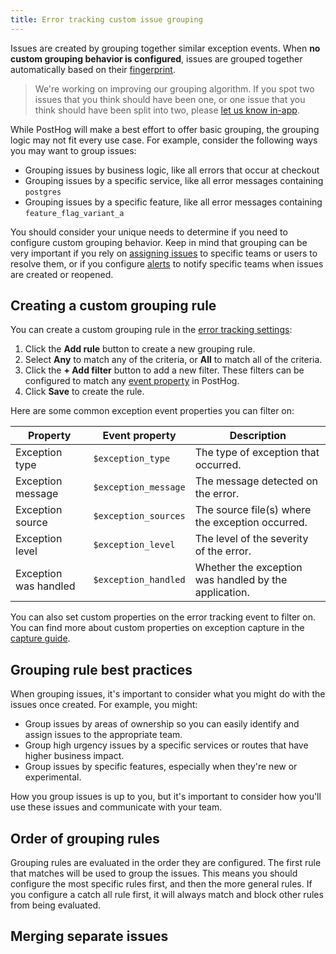 ```yaml
---
title: Error tracking custom issue grouping
---
```



Issues are created by grouping together similar exception events. When **no custom grouping behavior is configured**, issues are grouped together automatically based on their [fingerprint](/docs/error-tracking/fingerprints). 

> We're working on improving our grouping algorithm. If you spot two issues that you think should have been one, or one issue that you think should have been split into two, please [let us know in-app](https://us.posthog.com#panel=support%3Afeedback%3Aerror_tracking%3Alow%3Atrue).


While PostHog will make a best effort to offer basic grouping, the grouping logic may not fit every use case. For example, consider the following ways you may want to group issues:

- Grouping issues by business logic, like all errors that occur at checkout
- Grouping issues by a specific service, like all error messages containing `postgres`
- Grouping issues by a specific feature, like all error messages containing `feature_flag_variant_a`

You should consider your unique needs to determine if you need to configure custom grouping behavior. Keep in mind that grouping can be very important if you rely on [assigning issues](/docs/error-tracking/assigning-issues) to specific teams or users to resolve them, or if you configure [alerts](/docs/error-tracking/alerts) to notify specific teams when issues are created or reopened.

## Creating a custom grouping rule

You can create a custom grouping rule in the [error tracking settings](https://app.posthog.com/error_tracking/configuration?tab=error-tracking-custom-grouping#selectedSetting=error-tracking-custom-grouping):

1. Click the **Add rule** button to create a new grouping rule.
2. Select **Any** to match any of the criteria, or **All** to match all of the criteria.
3. Click the **+ Add filter** button to add a new filter. These filters can be configured to match any [event property](/docs/data/events) in PostHog. 
4. Click **Save** to create the rule.

Here are some common exception event properties you can filter on:

| Property | Event property | Description |
| --- | --- | --- |
| Exception type | `$exception_type` | The type of exception that occurred. |
| Exception message | `$exception_message` | The message detected on the error. |
| Exception source | `$exception_sources` | The source file(s) where the exception occurred. |
| Exception level | `$exception_level` | The level of the severity of the error. |
| Exception was handled | `$exception_handled` | Whether the exception was handled by the application. |

You can also set custom properties on the error tracking event to filter on. You can find more about custom properties on exception capture in the [capture guide](/docs/error-tracking/capture).

## Grouping rule best practices

When grouping issues, it's important to consider what you might do with the issues once created. For example, you might:

- Group issues by areas of ownership so you can easily identify and assign issues to the appropriate team. 
- Group high urgency issues by a specific services or routes that have higher business impact.
- Group issues by specific features, especially when they're new or experimental.

How you group issues is up to you, but it's important to consider how you'll use these issues and communicate with your team.

## Order of grouping rules

Grouping rules are evaluated in the order they are configured. The first rule that matches will be used to group the issues. This means you should configure the most specific rules first, and then the more general rules. If you configure a catch all rule first, it will always match and block other rules from being evaluated.

## Merging separate issues


<MergingIssues />